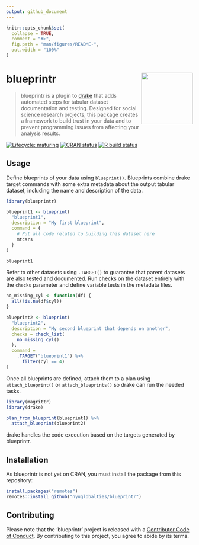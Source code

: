 ```yaml
---
output: github_document
---
```


<!-- README.md is generated from README.Rmd. Please edit that file -->

```r
knitr::opts_chunk$set(
  collapse = TRUE,
  comment = "#>",
  fig.path = "man/figures/README-",
  out.width = "100%"
)
```

# blueprintr <img src="man/figures/logo.png" align="right" height="139" />

> blueprintr is a plugin to [drake](https://github.com/ropensci/drake) that adds automated steps for tabular dataset documentation and testing. Designed for social science research projects, this package creates a framework to build trust in your data and to prevent programming issues from affecting your analysis results.

<!-- badges: start -->
[![Lifecycle: maturing](https://img.shields.io/badge/lifecycle-maturing-blue.svg)](https://www.tidyverse.org/lifecycle/#maturing)
[![CRAN status](https://www.r-pkg.org/badges/version/blueprintr)](https://CRAN.R-project.org/package=blueprintr)
[![R build status](https://github.com/Global-TIES-for-Children/blueprintr/workflows/R-CMD-check/badge.svg)](https://github.com/Global-TIES-for-Children/blueprintr/actions)
<!-- badges: end -->

## Usage

Define blueprints of your data using `blueprint()`. Blueprints combine drake target commands with some extra metadata about the output tabular dataset, including the name and description of the data.

```r
library(blueprintr)

blueprint1 <- blueprint(
  "blueprint1",
  description = "My first blueprint",
  command = {
    # Put all code related to building this dataset here
    mtcars
  }
)

blueprint1
```

Refer to other datasets using `.TARGET()` to guarantee that parent datasets are also tested and documented. Run checks on the dataset entirely with the `checks` parameter and define variable tests in the metadata files.

```r
no_missing_cyl <- function(df) {
  all(!is.na(df$cyl))
}

blueprint2 <- blueprint(
  "blueprint2",
  description = "My second blueprint that depends on another",
  checks = check_list(
    no_missing_cyl()
  ),
  command =
    .TARGET("blueprint1") %>% 
      filter(cyl == 4)
)
```

Once all blueprints are defined, attach them to a plan using `attach_blueprint()` or `attach_blueprints()` so drake can run the needed tasks.

```r
library(magrittr)
library(drake)

plan_from_blueprint(blueprint1) %>% 
  attach_blueprint(blueprint2)
```

drake handles the code execution based on the targets generated by blueprintr.

## Installation

As blueprintr is not yet on CRAN, you must install the package from this repository:

``` r
install.packages("remotes")
remotes::install_github("nyuglobalties/blueprintr")
```

## Contributing

Please note that the 'blueprintr' project is released with a [Contributor Code of Conduct](.github/CODE_OF_CONDUCT.md). By contributing to this project, you agree to abide by its terms.
